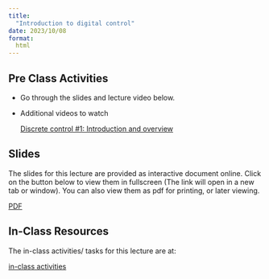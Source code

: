 ```yaml
---
title: 
  "Introduction to digital control"
date: 2023/10/08
format:
  html
---
```


## Pre Class Activities

- Go through the slides and lecture video below. 

- Additional videos to watch

  [Discrete control #1: Introduction and overview](https://youtu.be/14cMhrp5wlk)

## Slides

The slides for this lecture are provided as interactive document online. Click
on the button below to view them in fullscreen (The link will open in a new tab
or window). You can also view them as pdf for printing, or later viewing.  

:::{.grid}

<!--
::: {.g-col-1}
[Slides](../../slides/10-digital_control/index.qmd){target="_blank" .btn .btn-success .btn-lg role="button"}

:::
-->

::: {.g-col-1}
[PDF](../../slides/10-digital_control/10-digital_control.pdf){target="_blank" .btn .btn-info .btn-lg role="button"}

:::
:::

<!--

The slides are also placed below for your reference. Use your keypad's
{{< fa arrow-left >}} and {{< fa arrow-right >}} to navigate the slides.

::: {.container style="position: relative;overflow: hidden;width:
100%;min-height:600px;"}
<iframe src="../../slides/10-digital_control/"
style="position=absolute;top: 0;left: 0;bottom: 0;right: 0;width:
100%;min-height:600px;"></iframe>
:::


## Videos

## Discrete control #1: Introduction and overview
{{< video https://www.youtube.com/embed/14cMhrp5wlk) >}}


## Lecture notes

Detailed lcture notes are available for this lecture. 
You can browse them by
clicking on the link below. 
You can also download them in various formats from
the link. 

:::{.grid}
::: {.g-col-3}
[Lecture Notes](../../notes/10-digital_control/index.qmd){.btn .btn-success .btn-lg role="button"}

:::
:::

-->

## In-Class Resources

The in-class activities/ tasks for this lecture are at:

:::{.grid}
::: {.g-col-5}

[in-class activities](../../notes/10-digital_control/in-class-activities.qmd){.btn .btn-success .btn-lg role="button"}

:::
:::



